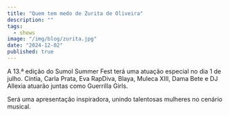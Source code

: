```yaml
---
title: "Quem tem medo de Zurita de Oliveira"
description: ""
tags:
  - shows
image: "/img/blog/zurita.jpg"
date: "2024-12-02"
published: true
---
```


A 13.ª edição do Sumol Summer Fest terá uma atuação especial no dia 1 de julho. Cíntia, Carla Prata, Eva RapDiva, Blaya, Muleca XIII, Dama Bete e DJ Allexia atuarão juntas como Guerrilla Girls.

Será uma apresentação inspiradora, unindo talentosas mulheres no cenário musical.
